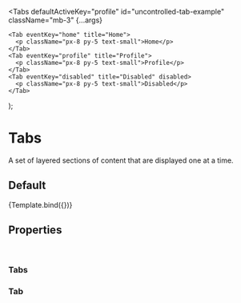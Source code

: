 <!--- ModalDemo.stories.mdx --->



<Meta
  title="Components/Navigation/Tabs"
  component={Tabs}
  decorators={[withDesign]}
/>

  <Tabs
    defaultActiveKey="profile"
    id="uncontrolled-tab-example"
    className="mb-3"
    {...args}
  >
    <Tab eventKey="home" title="Home">
      <p className="px-8 py-5 text-small">Home</p>
    </Tab>
    <Tab eventKey="profile" title="Profile">
      <p className="px-8 py-5 text-small">Profile</p>
    </Tab>
    <Tab eventKey="disabled" title="Disabled" disabled>
      <p className="px-8 py-5 text-small">Disabled</p>
    </Tab>
  </Tabs>
);

# Tabs

A set of layered sections of content that are displayed one at a time.

## Default

<Canvas>
  <Story
    name="Tabs"
    parameters={{
      design: {
        name: 'Figma Design',
        type: 'figma',
        url: 'https://www.figma.com/file/TENnOP4K38G6r3vDL3emCP/AB---Style-Guide?node-id=5063%3A49582',
      },
    }}
  >
    {Template.bind({})}
  </Story>
</Canvas>

## Properties

<br />

### Tabs

<ArgsTable of={Tabs} />

### Tab

<ArgsTable of={Tab} />
